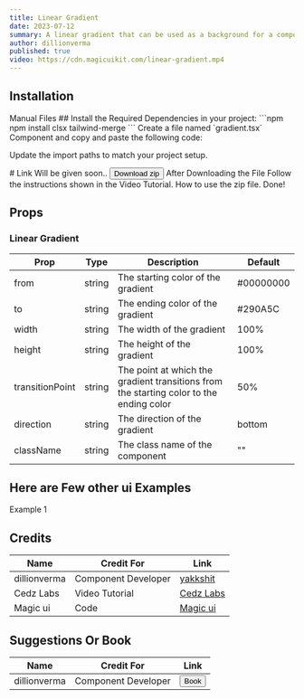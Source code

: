 ```yaml
---
title: Linear Gradient
date: 2023-07-12
summary: A linear gradient that can be used as a background for a component.
author: dillionverma
published: true
video: https://cdn.magicuikit.com/linear-gradient.mp4
---
```


<ComponentPreview name="gradient-demo" />

## Installation

<Tabs defaultValue="manual">

<TabsList>
  <TabsTrigger value="manual">Manual</TabsTrigger>
  <TabsTrigger value="files">Files</TabsTrigger>
</TabsList>

<TabsContent value="manual">

<Steps>

<Step>
 ## Install the Required Dependencies in your project:
    ```npm
    npm install clsx tailwind-merge
    ```
</Step>

<Step> 
Create a file named `gradient.tsx` Component and copy and paste the following code:
  <ComponentSource name="gradient" />
</Step>

<Step>Update the import paths to match your project setup.</Step>

</Steps>

</TabsContent>

<TabsContent value="files">
  # Link Will be given soon..
  <Link href=''><Button>Download zip</Button></Link>
  <Steps>
  <Step>
    After Downloading the File Follow the instructions shown in the Video Tutorial. How to use the zip file.  
    <VideoEmbed
      src="https://youtu.be/nXbXNB9E71o"
      text="<ins>[For more tech videos, please visit our YT channel](https://youtube.com/@cedzlabs)</ins>
  We are workign Hard to Bring you the exiting Stuff.
  Stay Tuned for more Tech Videos.
  Please Support Us 🙂.
  " />
  </Step>
  <Step>Done!</Step>
</Steps>
</TabsContent>

</Tabs>


## Props

### Linear Gradient

| Prop            | Type   | Description                                                                             | Default   |
| --------------- | ------ | --------------------------------------------------------------------------------------- | --------- |
| from            | string | The starting color of the gradient                                                      | #00000000 |
| to              | string | The ending color of the gradient                                                        | #290A5C   |
| width           | string | The width of the gradient                                                               | 100%      |
| height          | string | The height of the gradient                                                              | 100%      |
| transitionPoint | string | The point at which the gradient transitions from the starting color to the ending color | 50%       |
| direction       | string | The direction of the gradient                                                           | bottom    |
| className       | string | The class name of the component                                                         | ""        |

## Here are Few other ui Examples 

<Accordion type="single" collapsible>
  <AccordionItem value="item-1">
    <AccordionTrigger> Example 1 </AccordionTrigger>
    <AccordionContent>
      <ComponentPreview name="gradient-1-demo" />
    </AccordionContent>
    </AccordionItem>
</Accordion>

## Credits

| Name          | Credit For          | Link                                                         |
| ------------- | ------------------- | ------------------------------------------------------------ |
| dillionverma      | Component Developer | [yakkshit](https://x.com/yakkshit)                           |
| Cedz Labs     | Video Tutorial      | [Cedz Labs](https://www.cedzlabs.com)                        |
| Magic ui  | Code                | [Magic ui](https://magicui.design)                 |

## Suggestions Or Book

| Name          | Credit For          | Link                                                         |
| ------------- | ------------------- | ------------------------------------------------------------ |
| dillionverma      | Component Developer | [<Button>Book</Button>](https://cal.com/yakkshit)                           |


<SupportOverlay videoSrc="https://youtu.be/7-vhDhx3lAU?si=4FrCGEnvMp-9VSwM&amp;controls=0" supportLink="https://www.cedzlabs.com/payments" />